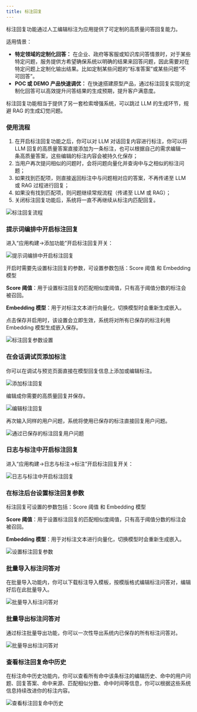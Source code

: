 ```yaml
---
title: 标注回复
---
```


标注回复功能通过人工编辑标注为应用提供了可定制的高质量问答回复能力。

适用情景：

* **特定领域的定制化回答：** 在企业、政府等客服或知识库问答情景时，对于某些特定问题，服务提供方希望确保系统以明确的结果来回答问题，因此需要对在特定问题上定制化输出结果。比如定制某些问题的“标准答案”或某些问题“不可回答”。
* **POC 或 DEMO 产品快速调优：** 在快速搭建原型产品，通过标注回复实现的定制化回答可以高效提升问答结果的生成预期，提升客户满意度。

标注回复功能相当于提供了另一套检索增强系统，可以跳过 LLM 的生成环节，规避 RAG 的生成幻觉问题。

### 使用流程

1. 在开启标注回复功能之后，你可以对 LLM 对话回复内容进行标注，你可以将 LLM 回复的高质量答案直接添加为一条标注，也可以根据自己的需求编辑一条高质量答案，这些编辑的标注内容会被持久化保存；
2. 当用户再次提问相似的问题时，会将问题向量化并查询中与之相似的标注问题；
3. 如果找到匹配项，则直接返回标注中与问题相对应的答案，不再传递至 LLM 或 RAG 过程进行回复；
4. 如果没有找到匹配项，则问题继续常规流程（传递至 LLM 或 RAG）；
5. 关闭标注回复功能后，系统将一直不再继续从标注内匹配回复。

![标注回复流程](https://assets-docs.dify.ai/dify-enterprise-mintlify/zh_CN/guides/annotation/7bebcf85d52f65d5649956f47ed33d43.png)

### 提示词编排中开启标注回复

进入“应用构建->添加功能”开启标注回复开关：

![提示词编排中开启标注回复](https://assets-docs.dify.ai/dify-enterprise-mintlify/zh_CN/guides/annotation/1aaba1cc8c3f7ceece1b4de8ba4b0038.png)

开启时需要先设置标注回复的参数，可设置参数包括：Score 阈值 和 Embedding 模型

**Score 阈值**：用于设置标注回复的匹配相似度阈值，只有高于阈值分数的标注会被召回。

**Embedding 模型**：用于对标注文本进行向量化，切换模型时会重新生成嵌入。

点击保存并启用时，该设置会立即生效，系统将对所有已保存的标注利用 Embedding 模型生成嵌入保存。

![标注回复参数设置](https://assets-docs.dify.ai/dify-enterprise-mintlify/zh_CN/guides/annotation/cf48a6175713ab19c8a0dce5271bb5c2.png)

### 在会话调试页添加标注

你可以在调试与预览页面直接在模型回复信息上添加或编辑标注。

![添加标注回复](https://assets-docs.dify.ai/dify-enterprise-mintlify/zh_CN/guides/annotation/a876fdbcfcae8e9b274fc2985666cc39.png)

编辑成你需要的高质量回复并保存。

![编辑标注回复](https://assets-docs.dify.ai/dify-enterprise-mintlify/zh_CN/guides/annotation/38a546a5959703466597f7e06713b2c6.png)

再次输入同样的用户问题，系统将使用已保存的标注直接回复用户问题。

![通过已保存的标注回复用户问题](https://assets-docs.dify.ai/dify-enterprise-mintlify/zh_CN/guides/annotation/11197a74c9f1f24117f188fb5ebd2632.png)

### 日志与标注中开启标注回复

进入“应用构建->日志与标注->标注”开启标注回复开关：

![日志与标注中开启标注回复](https://assets-docs.dify.ai/dify-enterprise-mintlify/zh_CN/guides/annotation/9244726b55026866de18d225b3b78c73.png)

### 在标注后台设置标注回复参数

标注回复可设置的参数包括：Score 阈值 和 Embedding 模型

**Score 阈值**：用于设置标注回复的匹配相似度阈值，只有高于阈值分数的标注会被召回。

**Embedding 模型**：用于对标注文本进行向量化，切换模型时会重新生成嵌入。

![设置标注回复参数](https://assets-docs.dify.ai/dify-enterprise-mintlify/zh_CN/guides/annotation/0b382b1a804875dc4d387587cd30145d.png)

### 批量导入标注问答对

在批量导入功能内，你可以下载标注导入模板，按模版格式编辑标注问答对，编辑好后在此批量导入。

![批量导入标注问答对](https://assets-docs.dify.ai/dify-enterprise-mintlify/zh_CN/guides/annotation/796d2413092c639907e55b59a38c1527.png)

### 批量导出标注问答对

通过标注批量导出功能，你可以一次性导出系统内已保存的所有标注问答对。

![批量导出标注问答对](https://assets-docs.dify.ai/dify-enterprise-mintlify/zh_CN/guides/annotation/81e38ef807dc5057720d9c2bc46ab469.png)

### 查看标注回复命中历史

在标注命中历史功能内，你可以查看所有命中该条标注的编辑历史、命中的用户问题、回复答案、命中来源、匹配相似分数、命中时间等信息，你可以根据这些系统信息持续改进你的标注内容。

![查看标注回复命中历史](https://assets-docs.dify.ai/dify-enterprise-mintlify/zh_CN/guides/annotation/b3957b38a97e6611006d0fa43b05e52b.png)
